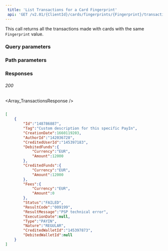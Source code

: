 ```yaml
---  
 title: 'List Transactions for a Card Fingerprint'  
 api: 'GET /v2.01/{ClientId}/cards/fingerprints/{Fingerprint}/transactions'  
---  
```


  

This call returns all the transactions made with cards with the same `Fingerprint` value.  

### Query parameters  

<Status />  

<ResultCode />  

<BeforeDate />  

<AfterDate />  

### Path parameters  

<Fingerprint />  

### Responses  

###### 200   

<Array_TransactionsResponse />  

 <ResponseExample>  

```json 200  

[
    {
        "Id":"148786887",
        "Tag":"Custom description for this specific PayIn",
        "CreationDate":1660119203,
        "AuthorId":"142036728",
        "CreditedUserId":"145397183",
        "DebitedFunds":{
            "Currency":"EUR",
            "Amount":12000
        },
        "CreditedFunds":{
            "Currency":"EUR",
            "Amount":12000
        },
        "Fees":{
            "Currency":"EUR",
            "Amount":0
        },
        "Status":"FAILED",
        "ResultCode":"009199",
        "ResultMessage":"PSP technical error",
        "ExecutionDate":null,
        "Type":"PAYIN",
        "Nature":"REGULAR",
        "CreditedWalletId":"145397873",
        "DebitedWalletId":null
    }
]  

 ```  

 </ResponseExample>